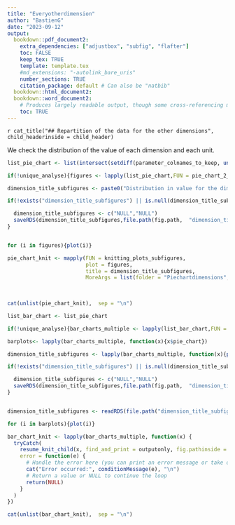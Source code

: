 ```yaml
---
title: "Everyotherdimension"
author: "BastienG"
date: "2023-09-12"
output:
  bookdown::pdf_document2:
    extra_dependencies: ["adjustbox", "subfig", "flafter"]
    toc: FALSE
    keep_tex: TRUE
    template: template.tex
    #md_extensions: "-autolink_bare_uris"
    number_sections: TRUE
    citation_package: default # Can also be "natbib"
  bookdown::html_document2:
  bookdown::word_document2: 
    # Produces largely readable output, though some cross-referencing may fail. Useful for collaboration.
    toc: TRUE
---
```



`r cat_title("## Repartition of the data for the other dimensions", child_headerinside = child_header)`

We check the distribution of the value of each dimension and each unit.

```r

list_pie_chart <- list(intersect(setdiff(parameter_colnames_to_keep, unlist(list(parameter_time_dimension, parameter_geographical_dimension, "measurement_unit", "measurement_value"))), colnames(init)))[[1]]

```


```r

if(!unique_analyse){figures <- lapply(list_pie_chart,FUN = pie_chart_2_default, first= init, second = final, topn = 7, titre_1 = titre_1, titre_2 = titre_2)}else{figures <- lapply(list_pie_chart,FUN = pie_chart_2_default, first= init, topn = 7, title_yes_no = FALSE , titre_1 = titre_1)}

```

```r

dimension_title_subfigures <- paste0("Distribution in value for the dimension : ", list_pie_chart)

```


```r

if(!exists("dimension_title_subfigures") || is.null(dimension_title_subfigures)){

  dimension_title_subfigures <- c("NULL","NULL")
  saveRDS(dimension_title_subfigures,file.path(fig.path,  "dimension_title_subfigures.rds"))
}



```


```r

for (i in figures){plot(i)}


```




```r

pie_chart_knit <- mapply(FUN = knitting_plots_subfigures,
                         plot = figures,
                         title = dimension_title_subfigures,
                         MoreArgs = list(folder = "Piechartdimensions", fig.pathinside = fig.path))
                         
                         
```

```r

cat(unlist(pie_chart_knit),  sep = "\n")

```

```r

list_bar_chart <- list_pie_chart

if(!unique_analyse){bar_charts_multiple <- lapply(list_bar_chart,FUN = bar_plot_default, first= init, second = final, topn = 7, titre_1 = titre_1, titre_2 = titre_2)}else{bar_charts_multiple <- lapply(list_bar_chart,FUN = bar_plot_default, first= init,second = NULL, topn = 7 , titre_1 = titre_1, titre_2 = NULL)}


```

```r

barplots<- lapply(bar_charts_multiple, function(x){x$pie_chart})

dimension_title_subfigures <- lapply(bar_charts_multiple, function(x){paste0("Distribution in value for the dimension : ", x$dimension)})


```


```r

if(!exists("dimension_title_subfigures") || is.null(dimension_title_subfigures)){

  dimension_title_subfigures <- c("NULL","NULL")
  saveRDS(dimension_title_subfigures,file.path(fig.path,  "dimension_title_subfigures.rds"))
}



```


```r


dimension_title_subfigures <- readRDS(file.path("dimension_title_subfigures.rds"))

```

```r

for (i in barplots){plot(i)}

```




```r

bar_chart_knit <- lapply(bar_charts_multiple, function(x) {
  tryCatch(
    resume_knit_child(x, find_and_print = outputonly, fig.pathinside = fig.path, folder = "Barplot"),
    error = function(e) {
      # Handle the error here (you can print an error message or take other actions)
      cat("Error occurred:", conditionMessage(e), "\n")
      # Return a value or NULL to continue the loop
      return(NULL)
    }
  )
})

```

```r
cat(unlist(bar_chart_knit),  sep = "\n")
```

